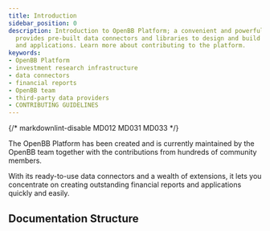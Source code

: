 ```yaml
---
title: Introduction
sidebar_position: 0
description: Introduction to OpenBB Platform; a convenient and powerful tool that
  provides pre-built data connectors and libraries to design and build financial reports
  and applications. Learn more about contributing to the platform.
keywords:
- OpenBB Platform
- investment research infrastructure
- data connectors
- financial reports
- OpenBB team
- third-party data providers
- CONTRIBUTING GUIDELINES
---
```


{/* markdownlint-disable MD012 MD031 MD033 */}


<HeadTitle title="OpenBB Platform Docs" />

The OpenBB Platform has been created and is currently maintained by the OpenBB team together with the contributions from hundreds of community members.

With its ready-to-use data connectors and a wealth of extensions, it lets you concentrate on creating outstanding financial reports and applications quickly and easily.

## Documentation Structure

<ul className="grid grid-cols-1 gap-2 -ml-6">
<NewReferenceCard
    title="Getting Started"
    description="Short goal-oriented examples to help users achieve specific tasks."
    url="platform/getting_started"
/>
<NewReferenceCard
    title="User Guides"
    description="In-depth learning-oriented tutorials to help users learn how to work and build with the OpenBB Platform."
    url="platform/getting_started"
/>
<NewReferenceCard
    title="Developer Guides"
    description="In-depth explanatory articles to help developing with the OpenBB Platform."
    url="platform/developer_guides"
/>
<NewReferenceCard
    title="Command Reference"
    description="Provides detailed information about the command structure, parameters, outputs, examples, and more for the OpenBB Platform endpoints."
    url="platform/reference"
/>
<NewReferenceCard
    title="Data Model Reference"
    description="Provides detailed information about the standard data models used in the OpenBB Platform."
    url="platform/data_models"
/>
<NewReferenceCard
    title="FAQs"
    description="Provides answers to frequently asked questions."
    url="platform/faqs"
/>
<NewReferenceCard
    title="Licensing"
    description="Provides information about the licensing of the OpenBB Platform."
    url="platform/licensing"
/>
</ul>
